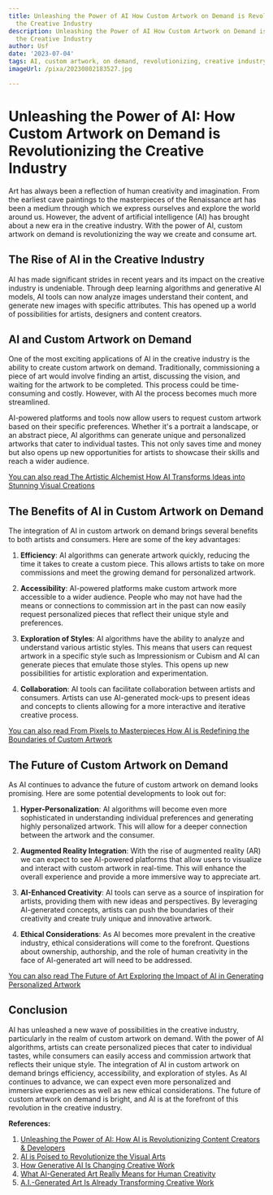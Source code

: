 ```yaml
---
title: Unleashing the Power of AI How Custom Artwork on Demand is Revolutionizing
  the Creative Industry
description: Unleashing the Power of AI How Custom Artwork on Demand is Revolutionizing
  the Creative Industry
author: Usf
date: '2023-07-04'
tags: AI, custom artwork, on demand, revolutionizing, creative industry
imageUrl: /pixa/20230802183527.jpg

---
```

# Unleashing the Power of AI:  How Custom Artwork on Demand is Revolutionizing the Creative Industry

Art has always been a reflection of  human creativity and imagination.  From the earliest cave paintings to the masterpieces of the Renaissance  art has been a medium through which we express ourselves and explore the world around us. However, the advent of artificial intelligence (AI) has brought about  a new era in the creative industry. With  the power of AI, custom artwork on demand is  revolutionizing the way we create and consume art.

## The Rise of AI in the Creative Industry

AI  has made significant strides in recent years and its impact on the creative industry is undeniable. Through deep learning algorithms and generative AI models, AI tools can now analyze images understand their content, and generate new images with specific attributes. This has  opened up  a world of possibilities for artists, designers  and content creators.

## AI and Custom Artwork on  Demand

One of the most exciting applications of AI in the creative industry is the ability to create custom artwork  on  demand. Traditionally, commissioning  a piece of art would involve  finding an  artist, discussing the vision, and waiting for the artwork to be  completed. This process could be time-consuming and costly. However, with AI the process becomes much more streamlined.

AI-powered platforms and tools now allow users to request  custom artwork based on their specific preferences. Whether it's a portrait a landscape, or an abstract piece, AI algorithms can generate unique and personalized artworks  that cater to individual tastes. This not only saves time  and money but  also opens up new opportunities for artists to showcase their skills and reach  a wider  audience.

[You can also read The Artistic Alchemist How AI  Transforms Ideas into  Stunning Visual Creations](The%20Artistic%20Alchemist%20How%20AI%20Transforms%20Ideas%20into%20Stunning%20Visual%20Creations)


## The Benefits of  AI in Custom Artwork on Demand

The integration of AI in custom artwork on  demand brings several benefits to both artists and consumers. Here are some  of the  key advantages:

1. **Efficiency**: AI algorithms can generate artwork quickly, reducing the time it takes to create a custom piece. This allows  artists to take  on more commissions  and meet  the growing  demand for personalized artwork.

2. **Accessibility**: AI-powered platforms make custom artwork more accessible to  a wider audience. People who may not have had the means or connections to commission art in the past can now  easily request personalized pieces that reflect their unique style and preferences.

3. **Exploration of  Styles**: AI algorithms have the ability to analyze and understand various artistic styles. This means that users can request  artwork  in  a specific style such as  Impressionism or Cubism and AI can generate  pieces that emulate those styles. This opens up new possibilities for artistic exploration and experimentation.

4. **Collaboration**: AI tools can facilitate collaboration between artists and consumers. Artists can use AI-generated mock-ups to present ideas and concepts to clients allowing  for a more interactive and  iterative creative process.

[You can also read From Pixels to  Masterpieces How AI is Redefining the Boundaries of Custom Artwork](From%20Pixels%20to%20Masterpieces%20How%20AI%20is%20Redefining%20the%20Boundaries%20of%20Custom%20Artwork)


## The Future of Custom Artwork on Demand

As AI continues to advance the future of custom artwork on demand looks promising.  Here are some potential developments to look  out for:

1. **Hyper-Personalization**: AI algorithms will become even more sophisticated in understanding individual  preferences and generating highly personalized artwork. This will allow for a deeper connection between the artwork and the consumer.

2. **Augmented Reality Integration**: With the rise  of augmented  reality (AR) we can expect to  see AI-powered platforms that  allow users to  visualize and interact with  custom artwork in real-time. This will enhance the overall experience and provide a more immersive  way to appreciate art.

3. **AI-Enhanced Creativity**: AI tools can serve as a source of inspiration for artists,  providing them  with new ideas and perspectives. By leveraging  AI-generated concepts, artists can push  the boundaries of their creativity and create truly unique and  innovative artwork.

4. **Ethical Considerations**: As AI becomes more prevalent in the creative industry, ethical considerations will come to the forefront.  Questions about ownership,  authorship, and the role of human creativity in the face of AI-generated art will need to be addressed.

[You can  also read The Future of Art Exploring the Impact of AI in Generating Personalized Artwork](The%20Future%20of%20Art%20Exploring%20the%20Impact%20of%20AI%20in%20Generating%20Personalized%20Artwork)


##  Conclusion

AI has  unleashed a new wave of possibilities in the creative industry,  particularly in the  realm of custom  artwork on demand. With  the power of AI algorithms, artists can create personalized  pieces  that cater to individual tastes, while consumers can easily access and commission artwork that reflects their unique style. The integration of AI in custom artwork on demand brings efficiency, accessibility, and exploration of styles. As AI  continues to advance, we can expect even more personalized and immersive experiences as well  as new ethical considerations. The future of custom artwork on demand  is bright, and AI is at the forefront of  this  revolution in the creative industry.

**References:**

1. [Unleashing the  Power of AI: How AI  is Revolutionizing Content Creators & Developers](https://www.linkedin.com/pulse/unleashing-power-ai-how-revolutionizing-content-creators-huzaifa-asif)
2. [AI is Poised to Revolutionize the  Visual Arts](https://www.linkedin.com/pulse/ai-poised-revolutionize-visual-arts-christopher-turner)
3. [How Generative  AI Is  Changing Creative Work](https://hbr.org/2022/11/how-generative-ai-is-changing-creative-work)
4. [What AI-Generated Art Really Means for  Human Creativity](https://www.wired.com/story/picture-limitless-creativity-ai-image-generators/)
5. [A.I.-Generated Art Is  Already Transforming Creative Work](https://www.nytimes.com/2022/10/21/technology/ai-generated-art-jobs-dall-e-2.html)